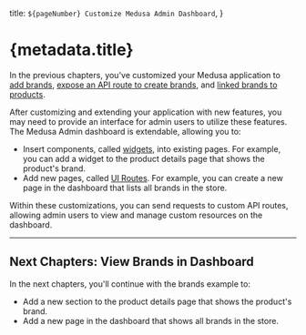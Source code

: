   title: `${pageNumber} Customize Medusa Admin Dashboard`,
}

# {metadata.title}

In the previous chapters, you've customized your Medusa application to [add brands](../custom-features/module/page.mdx), [expose an API route to create brands](../custom-features/api-route/page.mdx), and [linked brands to products](../extend-features/define-link/page.mdx).

After customizing and extending your application with new features, you may need to provide an interface for admin users to utilize these features. The Medusa Admin dashboard is extendable, allowing you to:

- Insert components, called [widgets](../../fundamentals/admin/widgets/page.mdx), into existing pages. For example, you can add a widget to the product details page that shows the product's brand.
- Add new pages, called [UI Routes](../../fundamentals/admin/ui-routes/page.mdx). For example, you can create a new page in the dashboard that lists all brands in the store.

Within these customizations, you can send requests to custom API routes, allowing admin users to view and manage custom resources on the dashboard.

---

## Next Chapters: View Brands in Dashboard 

In the next chapters, you'll continue with the brands example to:

- Add a new section to the product details page that shows the product's brand.
- Add a new page in the dashboard that shows all brands in the store.
